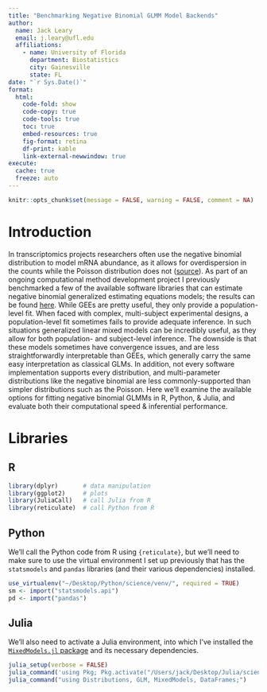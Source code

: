 ```yaml
---
title: "Benchmarking Negative Binomial GLMM Model Backends"
author:
  name: Jack Leary
  email: j.leary@ufl.edu
  affiliations:
    - name: University of Florida
      department: Biostatistics 
      city: Gainesville
      state: FL
date: "`r Sys.Date()`"
format:
  html:
    code-fold: show
    code-copy: true
    code-tools: true
    toc: true
    embed-resources: true
    fig-format: retina
    df-print: kable
    link-external-newwindow: true
execute:
  cache: true
  freeze: auto
---
```


```r
knitr::opts_chunk$set(message = FALSE, warning = FALSE, comment = NA)
```

# Introduction 

In transcriptomics projects researchers often use the negative binomial distribution to model mRNA abundance, as it allows for overdispersion in the counts while the Poisson distribution does not ([source]()). As part of an ongoing computational method development project I previously benchmarked a few of the available software libraries that can estimate negative binomial generalized estimating equations models; the results can be found [here](https://jr-leary7.github.io/quarto-site/tutorials/GEE_Benchmarking.html). While GEEs are pretty useful, they only provide a population-level fit. When faced with complex, multi-subject experimental designs, a population-level fit sometimes fails to provide adequate inference. In such situations generalized linear mixed models can be incredibly useful, as they allow for both population- and subject-level inference. The downside is that these models sometimes have convergence issues, and are less straightforwardly interpretable than GEEs, which generally carry the same easy interpretation as classical GLMs. In addition, not every software implementation supports every distribution, and multi-parameter distributions like the negative binomial are less commonly-supported than simpler distributions such as the Poisson. Here we'll examine the available options for fitting negative binomial GLMMs in R, Python, & Julia, and evaluate both their computational speed & inferential performance. 

# Libraries 

## R 

```r
library(dplyr)       # data manipulation
library(ggplot2)     # plots 
library(JuliaCall)   # call Julia from R
library(reticulate)  # call Python from R
```

## Python

We'll call the Python code from R using `{reticulate}`, but we'll need to make sure to use the virtual environment I set up previously that has the `statsmodels` and `pandas` libraries (and their various dependencies) installed. 

```r
use_virtualenv("~/Desktop/Python/science/venv/", required = TRUE)
sm <- import("statsmodels.api")
pd <- import("pandas")
```

## Julia 

We'll also need to activate a Julia environment, into which I've installed the [`MixedModels.jl` package](https://juliastats.org/MixedModels.jl/stable/) and its necessary dependencies.

```r
julia_setup(verbose = FALSE)
julia_command('using Pkg; Pkg.activate("/Users/jack/Desktop/Julia/science/");')
julia_command("using Distributions, GLM, MixedModels, DataFrames;")
```
